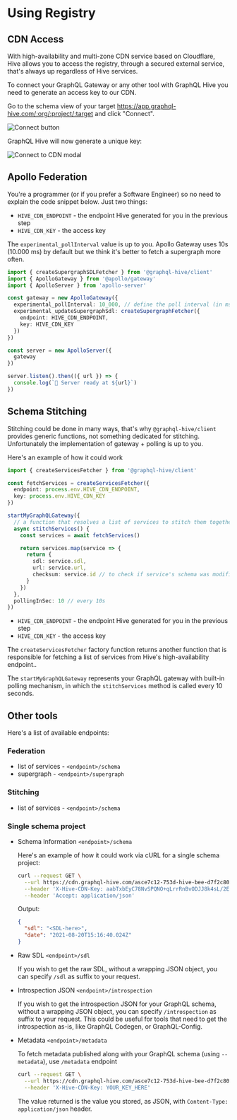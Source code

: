 # Using Registry

## CDN Access

With high-availability and multi-zone CDN service based on Cloudflare, Hive allows you to access the registry, through a secured external service, that's always up regardless of Hive services.

To connect your GraphQL Gateway or any other tool with GraphQL Hive you need to generate an access key to our CDN.

Go to the schema view of your target https://app.graphql-hive.com/:org/:project/:target and click "Connect".

![Connect button](../../public/schema-view-connect-button.png)

GraphQL Hive will now generate a unique key:

![Connect to CDN modal](../../public/connect-to-cdn-modal.png)

## Apollo Federation

You're a programmer (or if you prefer a Software Engineer) so no need to explain the code snippet below. Just two things:

- `HIVE_CDN_ENDPOINT` - the endpoint Hive generated for you in the previous step
- `HIVE_CDN_KEY` - the access key

The `experimental_pollInterval` value is up to you. Apollo Gateway uses 10s (10.000 ms) by default but we think it's better to fetch a supergraph more often.

```typescript
import { createSupergraphSDLFetcher } from '@graphql-hive/client'
import { ApolloGateway } from '@apollo/gateway'
import { ApolloServer } from 'apollo-server'

const gateway = new ApolloGateway({
  experimental_pollInterval: 10_000, // define the poll interval (in ms)
  experimental_updateSupergraphSdl: createSupergraphFetcher({
    endpoint: HIVE_CDN_ENDPOINT,
    key: HIVE_CDN_KEY
  })
})

const server = new ApolloServer({
  gateway
})

server.listen().then(({ url }) => {
  console.log(`🚀 Server ready at ${url}`)
})
```

## Schema Stitching

Stitching could be done in many ways, that's why `@graphql-hive/client` provides generic functions, not something dedicated for stitching. Unfortunately the implementation of gateway + polling is up to you.

Here's an example of how it could work

```typescript
import { createServicesFetcher } from '@graphql-hive/client'

const fetchServices = createServicesFetcher({
  endpoint: process.env.HIVE_CDN_ENDPOINT,
  key: process.env.HIVE_CDN_KEY
})

startMyGraphQLGateway({
  // a function that resolves a list of services to stitch them together
  async stitchServices() {
    const services = await fetchServices()

    return services.map(service => {
      return {
        sdl: service.sdl,
        url: service.url,
        checksum: service.id // to check if service's schema was modified
      }
    })
  },
  pollingInSec: 10 // every 10s
})
```

- `HIVE_CDN_ENDPOINT` - the endpoint Hive generated for you in the previous step
- `HIVE_CDN_KEY` - the access key

The `createServicesFetcher` factory function returns another function that is responsible for fetching a list of services from Hive's high-availability endpoint..

The `startMyGraphQLGateway` represents your GraphQL gateway with built-in polling mechanism, in which the `stitchServices` method is called every 10 seconds.

## Other tools

Here's a list of available endpoints:

### Federation

- list of services - `<endpoint>/schema`
- supergraph - `<endpoint>/supergraph`

### Stitching

- list of services - `<endpoint>/schema`

### Single schema project

- Schema Information `<endpoint>/schema`

  Here's an example of how it could work via cURL for a single schema project:

  ```bash
  curl --request GET \
    --url https://cdn.graphql-hive.com/asce7c12-753d-hive-bee-d7f2c803e232/schema \
    --header 'X-Hive-CDN-Key: aabTxbEyC78NvSPQNO+qLrrRnBvODJJ8k4sL/2EtIwc=' \
    --header 'Accept: application/json'
  ```

  Output:

  ```json
  {
    "sdl": "<SDL-here>",
    "date": "2021-08-20T15:16:40.024Z"
  }
  ```

- Raw SDL `<endpoint>/sdl`

  If you wish to get the raw SDL, without a wrapping JSON object, you can specify `/sdl` as suffix to your request.

- Introspection JSON `<endpoint>/introspection`

  If you wish to get the introspection JSON for your GraphQL schema, without a wrapping JSON object, you can specify `/introspection` as suffix to your request.
  This could be useful for tools that need to get the introspection as-is, like GraphQL Codegen, or GraphQL-Config.

- Metadata `<endpoint>/metadata`

  To fetch metadata published along with your GraphQL schema (using `--metadata`), use `/metadata` endpoint

  ```bash
  curl --request GET \
    --url https://cdn.graphql-hive.com/asce7c12-753d-hive-bee-d7f2c803e232/metadata \
    --header 'X-Hive-CDN-Key: YOUR_KEY_HERE'
  ```

  The value returned is the value you stored, as JSON, with `Content-Type: application/json` header.
